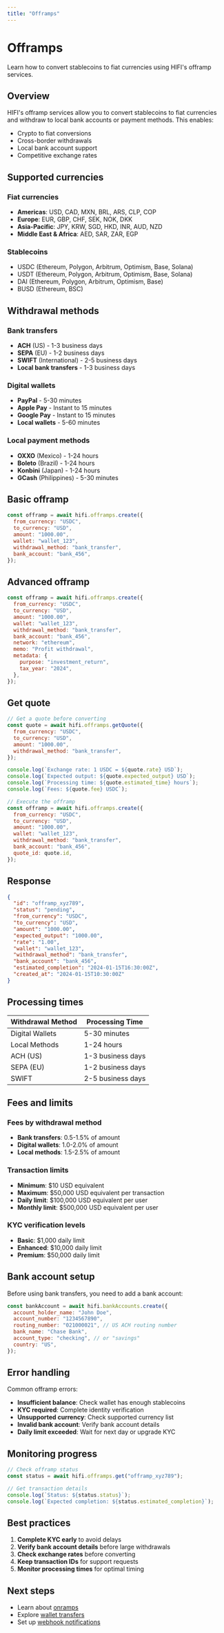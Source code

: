 ```yaml
---
title: "Offramps"
---
```


# Offramps

Learn how to convert stablecoins to fiat currencies using HIFI's offramp services.

## Overview

HIFI's offramp services allow you to convert stablecoins to fiat currencies and withdraw to local bank accounts or payment methods. This enables:

- Crypto to fiat conversions
- Cross-border withdrawals
- Local bank account support
- Competitive exchange rates

## Supported currencies

### Fiat currencies

- **Americas**: USD, CAD, MXN, BRL, ARS, CLP, COP
- **Europe**: EUR, GBP, CHF, SEK, NOK, DKK
- **Asia-Pacific**: JPY, KRW, SGD, HKD, INR, AUD, NZD
- **Middle East & Africa**: AED, SAR, ZAR, EGP

### Stablecoins

- USDC (Ethereum, Polygon, Arbitrum, Optimism, Base, Solana)
- USDT (Ethereum, Polygon, Arbitrum, Optimism, Base, Solana)
- DAI (Ethereum, Polygon, Arbitrum, Optimism, Base)
- BUSD (Ethereum, BSC)

## Withdrawal methods

### Bank transfers

- **ACH** (US) - 1-3 business days
- **SEPA** (EU) - 1-2 business days
- **SWIFT** (International) - 2-5 business days
- **Local bank transfers** - 1-3 business days

### Digital wallets

- **PayPal** - 5-30 minutes
- **Apple Pay** - Instant to 15 minutes
- **Google Pay** - Instant to 15 minutes
- **Local wallets** - 5-60 minutes

### Local payment methods

- **OXXO** (Mexico) - 1-24 hours
- **Boleto** (Brazil) - 1-24 hours
- **Konbini** (Japan) - 1-24 hours
- **GCash** (Philippines) - 5-30 minutes

## Basic offramp

```javascript
const offramp = await hifi.offramps.create({
  from_currency: "USDC",
  to_currency: "USD",
  amount: "1000.00",
  wallet: "wallet_123",
  withdrawal_method: "bank_transfer",
  bank_account: "bank_456",
});
```

## Advanced offramp

```javascript
const offramp = await hifi.offramps.create({
  from_currency: "USDC",
  to_currency: "USD",
  amount: "1000.00",
  wallet: "wallet_123",
  withdrawal_method: "bank_transfer",
  bank_account: "bank_456",
  network: "ethereum",
  memo: "Profit withdrawal",
  metadata: {
    purpose: "investment_return",
    tax_year: "2024",
  },
});
```

## Get quote

```javascript
// Get a quote before converting
const quote = await hifi.offramps.getQuote({
  from_currency: "USDC",
  to_currency: "USD",
  amount: "1000.00",
  withdrawal_method: "bank_transfer",
});

console.log(`Exchange rate: 1 USDC = ${quote.rate} USD`);
console.log(`Expected output: ${quote.expected_output} USD`);
console.log(`Processing time: ${quote.estimated_time} hours`);
console.log(`Fees: ${quote.fee} USDC`);

// Execute the offramp
const offramp = await hifi.offramps.create({
  from_currency: "USDC",
  to_currency: "USD",
  amount: "1000.00",
  wallet: "wallet_123",
  withdrawal_method: "bank_transfer",
  bank_account: "bank_456",
  quote_id: quote.id,
});
```

## Response

```json
{
  "id": "offramp_xyz789",
  "status": "pending",
  "from_currency": "USDC",
  "to_currency": "USD",
  "amount": "1000.00",
  "expected_output": "1000.00",
  "rate": "1.00",
  "wallet": "wallet_123",
  "withdrawal_method": "bank_transfer",
  "bank_account": "bank_456",
  "estimated_completion": "2024-01-15T16:30:00Z",
  "created_at": "2024-01-15T10:30:00Z"
}
```

## Processing times

| Withdrawal Method | Processing Time   |
| ----------------- | ----------------- |
| Digital Wallets   | 5-30 minutes      |
| Local Methods     | 1-24 hours        |
| ACH (US)          | 1-3 business days |
| SEPA (EU)         | 1-2 business days |
| SWIFT             | 2-5 business days |

## Fees and limits

### Fees by withdrawal method

- **Bank transfers**: 0.5-1.5% of amount
- **Digital wallets**: 1.0-2.0% of amount
- **Local methods**: 1.5-2.5% of amount

### Transaction limits

- **Minimum**: $10 USD equivalent
- **Maximum**: $50,000 USD equivalent per transaction
- **Daily limit**: $100,000 USD equivalent per user
- **Monthly limit**: $500,000 USD equivalent per user

### KYC verification levels

- **Basic**: $1,000 daily limit
- **Enhanced**: $10,000 daily limit
- **Premium**: $50,000 daily limit

## Bank account setup

Before using bank transfers, you need to add a bank account:

```javascript
const bankAccount = await hifi.bankAccounts.create({
  account_holder_name: "John Doe",
  account_number: "1234567890",
  routing_number: "021000021", // US ACH routing number
  bank_name: "Chase Bank",
  account_type: "checking", // or "savings"
  country: "US",
});
```

## Error handling

Common offramp errors:

- **Insufficient balance**: Check wallet has enough stablecoins
- **KYC required**: Complete identity verification
- **Unsupported currency**: Check supported currency list
- **Invalid bank account**: Verify bank account details
- **Daily limit exceeded**: Wait for next day or upgrade KYC

## Monitoring progress

```javascript
// Check offramp status
const status = await hifi.offramps.get("offramp_xyz789");

// Get transaction details
console.log(`Status: ${status.status}`);
console.log(`Expected completion: ${status.estimated_completion}`);
```

## Best practices

1. **Complete KYC early** to avoid delays
2. **Verify bank account details** before large withdrawals
3. **Check exchange rates** before converting
4. **Keep transaction IDs** for support requests
5. **Monitor processing times** for optimal timing

## Next steps

- Learn about [onramps](/guides/onramps)
- Explore [wallet transfers](/guides/send/wallet-transfers)
- Set up [webhook notifications](/api/events)

